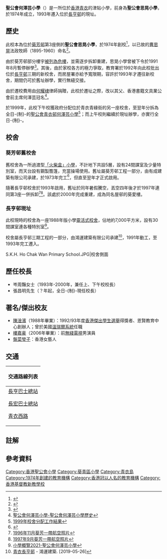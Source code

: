 {{distinguish|聖公會青衣邨何澤芸小學}}
{{Infobox_School
| name = 聖公會何澤芸小學<br>S.K.H. Ho Chak Wan Primary School
| image = [[File:S.K.H._Ho_Chak_Wan_Primary_School_(full_view).jpg|280px]]<br>校舍正面
| motto = 非以役人，乃役於人
Not to be served but to serve
| established = 1974年（舊址）<br>1993年（現址）
| type = [[津貼學校|津貼]][[全日制|全日制]]小學
| principal = 張昌明先生
| vice_principal = 林美霞女士、譚婉嫻女士
| faculty = 61人
| enrollment = 752人{{notetag|2021-22學年數字<ref>[https://www.skhhcw.edu.hk/wp-content/uploads/2022/01/20211101_ppt_6.pdf 聖公會何澤芸小學-2021/22學年全方位學習津貼運用計劃]</ref>}}
| grades = 小一至小六
| school_sponsoring_body = [[香港聖公會院校|聖公宗（香港）小學監理委員會有限公司]]
| religion = 基督教
| location = {{HK}}[[新界|新界]][[青衣島|青衣]][[長亨邨|長亨邨]]
| telephone = (+852) 2432 2789
| fax = (+852) 2432 7177
| website = http://www.skhhcw.edu.hk/
|district=|address=}}

'''聖公會何澤芸小學'''（{{lang-en|S.K.H. Ho Chak Wan Primary School}}）是一所位於[[香港|香港]][[青衣島|青衣]]的津貼小學，前身為'''聖公會思晃小學'''，於1974年成立，1993年遷入位於[[長亨邨|長亨邨]]的現址。

==歷史==
此校本為位於[[葵芳邨|葵芳邨]]第3座側的'''聖公會思晃小學'''，於1974年創校<ref>{{cite web|url=https://www.youtube.com/watch?v=0dKmHLQ3XJQ|title=二十周年校慶短片─感恩青澤|work=聖公會青衣邨何澤芸小學|date=2021-04-23|accessdate=2022-01-28}}</ref>，以已故的[[曹思晃|曹思晃]]法政牧師（1895-1960）命名<ref>{{cite web |url=https://www.macaumemory.mo/entries_f0bc77f8b9d947eb93ff8768d8393865 |title=曹思晃,1895-1960  |date= |website= |publisher=澳門記憶 |access-date=2021-05-06 |quote=}}</ref>。

由於葵芳邨部分樓宇[[26座問題公屋醜聞|被列為危樓]]，並需逐步拆卸重建，思晃小學曾被下令於1991年8月暫停辦學<ref>{{cite news|title=公屋重建計劃影響 思晃學校前途未明 學子不知何去何從|work=華僑日報|date=1989-02-20}}</ref>。其後，由於家校各方的極力爭取，教育署於1992年向此校批出位於[[長亨邨|長亨邨]]三期的新校舍，而房屋署亦給予寬限期，容許於1993年才遷往新校舍，期間仍可於舊址辦學，實行無縫交接。

由於遷校費用由[[何耀棣|何耀棣]]律師捐贈，此校於遷址之際，改以其父、香港書籍文具業公會前主席何澤芸冠名<ref>[https://www.skhhcw.edu.hk/%e7%ae%a1%e7%90%86%e8%88%87%e7%b5%84%e7%b9%94/%e8%81%96%e5%85%ac%e6%9c%83%e4%bd%95%e6%be%a4%e8%8a%b8%e5%b0%8f%e5%ad%b8%e6%ad%b7%e5%8f%b2/ 聖公會何澤芸小學-聖公會何澤芸小學歷史]</ref>。

於1999年，此校下午校獲政府分配位於青衣青綠街的另一座校舍，至翌年分拆為全日-{制}-的[[聖公會青衣邨何澤芸小學|聖公會青衣邨何澤芸小學]]<ref>[https://www.edb.gov.hk/attachment/tc/sch-admin/sch-premises-info/allocation-of-sch/sae-result/result99-c.pdf 1999年校舍分配工作結果]</ref>；而上午校則繼續於現址辦學，亦實行全日-{制}-。

==校舍==
===葵芳邨舊校舍===
舊校舍為一所過渡型[[「火柴盒」小學|「火柴盒」小學]]，不計地下共設5層，設有24間課室及少量特別室，而天台設有鋼製簷篷，充當操場使用。舊址屬葵芳邨工程一部分，由有成建築有限公司承建，於1973年完工<ref>{{cite news|title=政府仍不斷努力 改進新區學校環境 副教育司何雅明先生主持葵芳邨閩僑第二小學開幕致詞 述政府發展新區教育近況|work=華僑日報|date=1973-05-05|accessdate=2022-01-27|url=https://mmis.hkpl.gov.hk/coverpage/-/coverpage/view?_coverpage_WAR_mmisportalportlet_hsf=%E8%91%B5%E8%8A%B3%E9%82%A8&p_r_p_-1078056564_c=QF757YsWv5%2FN7%2BiABUlxsXWSajWxND22&_coverpage_WAR_mmisportalportlet_o=6&_coverpage_WAR_mmisportalportlet_actual_q=%28%20verbatim_dc.collection%3A%28%22Old%5C%20HK%5C%20Newspapers%22%29%20%29%20AND+%28%20%28%20allTermsMandatory%3A%28true%29%20OR+all_dc.title%3A%28%E8%91%B5%E8%8A%B3%E9%82%A8%29%20OR+all_dc.creator%3A%28%E8%91%B5%E8%8A%B3%E9%82%A8%29%20OR+all_dc.contributor%3A%28%E8%91%B5%E8%8A%B3%E9%82%A8%29%20OR+all_dc.subject%3A%28%E8%91%B5%E8%8A%B3%E9%82%A8%29%20OR+fulltext%3A%28%E8%91%B5%E8%8A%B3%E9%82%A8%29%20OR+all_dc.description%3A%28%E8%91%B5%E8%8A%B3%E9%82%A8%29%20%29%20%29&_coverpage_WAR_mmisportalportlet_sort_field=dc.publicationdate_bsort&_coverpage_WAR_mmisportalportlet_sort_order=asc}}</ref>，但直至翌年才正式啟用。

隨著長亨邨校舍於1993年啟用，舊址於同年暑假騰空，丟空四年後才於1997年連同第3座一併拆卸<ref>[https://www.hkmapservice.gov.hk/OneStopSystem/map-search/getPreviewFile?itemId=DAP&sheetNo=CN15806 1996年11月葵芳一帶航空照片]</ref><ref>[https://www.hkmapservice.gov.hk/OneStopSystem/map-search/getPreviewFile?itemId=DAP&sheetNo=A46737 1997年9月葵芳一帶航空照片]</ref>。該處於2000年完成重建，成為同名屋邨的葵愛樓。

===長亨邨現址===
此校現時的校舍為一座1988年版小學[[靈活式校舍|靈活式校舍]]，佔地約7,000平方米，設有30間課室連各種特別室<ref>[https://www.chsc.hk/psp2021/sch_detail.php?lang_id=2&sch_id=159&return_page=sch_list.php%3Flang_id%3D2%26search_mode%3D%26frmMode%3Dpagebreak%26district_id%3D15%26sort_id%3D-1 小學概覽2021-聖公會何澤芸小學]</ref>。

校舍屬長亨邨三期工程的一部分，由鴻運建築有限公司承建<ref>[http://www.hwccl.com.hk/Residential2.htm 青衣長亨邨] - 鴻運建築. [2019-05-26] </ref>，1991年動工，至1993年完工遷入。
<gallery>
S.K.H. Ho Chak Wan Primary School.JPG|校舍側面
</gallery>

==歷任校長==
*岑周豔女士（1993年-2000年，兼任上、下午校校長）
*張昌明先生（？年起，全日-{制}-現任校長）

==著名/傑出校友==
*[[陳淦濱|陳淦濱]]（1988年畢業）：1992/93年度[[香港傑出學生選舉|香港傑出學生選舉]]得獎者、恩賢教育中心創辦人；曾於美國[[溫瑞爾系統|溫瑞爾系統]]任職
*[[樓嘉豪|樓嘉豪]]（2006年畢業）：前[[電視廣播有限公司|無綫電視]]男演員
*[[盤菜瑩子|盤菜瑩子]]：香港女藝人

==交通==
{| class="mw-collapsible mw-collapsed wikitable" style="margin: 0 auto; width: auto;" 
! 交通路線列表
|-
|
;[[長亨巴士總站|長亨巴士總站]]
{{九龍新界巴士簡單列表|42A|42C|43C|242X|X42C}}
{{新界專線小巴簡單列表|405}}

;[[長宏巴士總站|長宏巴士總站]]
{{九龍新界巴士簡單列表|42M|43A|43D|248M|N241|N41X}}
{{過海隧道巴士簡單列表|948|948X}}
{{新界專線小巴簡單列表|407|407B|409|409K|409S}}

;[[青衣西路|青衣西路]]
{{九龍新界巴士簡單列表|68E|249X|279A|279X}}
{{大嶼山巴士簡單列表|E21|E31|E32|E42|E42P|N21|N21A|N31|NA32}}
{{新界專線小巴簡單列表|140M|308M}}
|}

==註解==
{{notefoot}}
==參考資料==
<references/>

{{香港聖公會院校}}
[[Category:香港聖公會小學|Category:香港聖公會小學]]
[[Category:葵青區小學|Category:葵青區小學]]
[[Category:青衣島|Category:青衣島]]
[[Category:1974年創建的教育機構|Category:1974年創建的教育機構]]
[[Category:香港冠以人名的教育機構|Category:香港冠以人名的教育機構]]
[[Category:香港基督教新教學校|Category:香港基督教新教學校]]